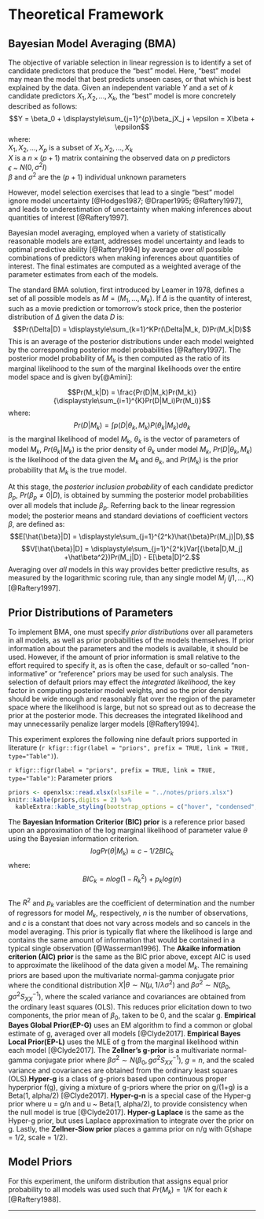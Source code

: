 # Theoretical Framework
## Bayesian Model Averaging (BMA)
The objective of variable selection in linear regression is to identify a set of candidate predictors that produce the "best" model. Here, "best" model may mean the model that best predicts unseen cases, or that which is best explained by the data. Given an independent variable $Y$ and a set of $k$ candidate predictors $X_1, X_2, ..., X_k$, the "best" model is more concretely described as follows: 
$$Y = \beta_0 + \displaystyle\sum_{j=1}^{p}\beta_jX_j + \epsilon = X\beta + \epsilon$$
where:   
$X_1, X_2, ..., X_p$  is a subset of $X_1, X_2, ..., X_k$  
$X$ is a $n \times (p + 1)$ matrix containing the observed data on $p$ predictors  
$\epsilon$ ~ $N(0,\sigma^2I)$  
$\beta$ and $\sigma^2$ are the $(p + 1)$ individual unknown parameters  

However, model selection exercises that lead to a single "best" model ignore model uncertainty [@Hodges1987; @Draper1995; @Raftery1997], and leads to underestimation of uncertainty when making inferences about quantities of interest [@Raftery1997].

Bayesian model averaging, employed when a variety of statistically reasonable models are extant, addresses model uncertainty and leads to optimal predictive ability [@Raftery1994] by average over *all* possible combinations of predictors when making inferences about quantities of interest. The final estimates are computed as a weighted average of the parameter estimates from each of the models. 

The standard BMA solution, first introduced by Leamer in 1978, defines a set of all possible models as $M = ({M_1,..., M_k})$. If $\Delta$ is the quantity of interest, such as a movie prediction or tomorrow's stock price, then the posterior distribution of $\Delta$ given the data $D$ is:
$$Pr(\Delta|D) = \displaystyle\sum_{k=1}^KPr(\Delta|M_k, D)Pr(M_k|D)$$
This is an average of the posterior distributions under each model weighted by the corresponding posterior model probabilities [@Raftery1997]. The posterior model probability of $M_k$ is then computed as the ratio of its marginal likelihood to the sum of the marginal likelihoods over the entire model space and is given by[@Amini]:

$$Pr(M_k|D) = \frac{Pr(D|M_k)Pr(M_k)}{\displaystyle\sum_{i=1}^{K}Pr(D|M_i)Pr(M_i)}$$
where:  
$$Pr(D|M_k) = \int p(D|\theta_k, M_k)P(\theta_k|M_k)d\theta_k$$
is the marginal likelihood of model $M_k$, $\theta_k$ is the vector of parameters of model $M_k$, $Pr(\theta_k|M_k)$ is the prior density of $\theta_k$ under model $M_k$, $Pr(D|\theta_k, M_k)$ is the likelihood of the data given the $M_k$ and $\theta_k$, and $Pr(M_k)$ is the prior probability that $M_k$ is the true model.

At this stage, the *posterior inclusion probability* of each candidate predictor $\beta_p$, $Pr(\beta_p\neq0|D)$, is obtained by summing the posterior model probabilities over all models that include $\beta_p$. Referring back to the linear regression model; the posterior means and standard deviations of coefficient vectors $\beta$, are defined as:
$$E[\hat{\beta}|D] = \displaystyle\sum_{j=1}^{2^k}\hat{\beta}Pr(M_j)|D),$$
$$V[\hat{\beta}|D] = \displaystyle\sum_{j=1}^{2^k}Var[{\beta|D,M_j] +\hat\beta^2})Pr(M_j|D) - E[\beta|D]^2.$$
Averaging over *all* models in this way provides better predictive results, as measured by the logarithmic scoring rule, than any single model $M_j$ $(j  1,...,K)$ [@Raftery1997]. 

## Prior Distributions of Parameters
To implement BMA, one must specify *prior distributions* over all parameters in all models, as well as prior probabilities of the models themselves. If prior information about the parameters and the models is available, it should be used. However, if the amount of prior information is small relative to the effort required to specify it, as is often the case, default or so-called "non-informative" or "reference" priors may be used for such analysis. The selection of default priors may effect the *integrated likelihood*, the key factor in computing posterior model weights, and so the prior density should be wide enough and reasonably flat over the region of the parameter space where the likelihood is large, but not so spread out as to decrease the prior at the posterior mode.  This decreases the integrated likelihood and may unnecessarily penalize larger models [@Raftery1994]. 

This experiment explores the following nine default priors supported in literature (`r kfigr::figr(label = "priors", prefix = TRUE, link = TRUE, type="Table")`). 

`r kfigr::figr(label = "priors", prefix = TRUE, link = TRUE, type="Table")`: Parameter priors 
```r
priors <- openxlsx::read.xlsx(xlsxFile = "../notes/priors.xlsx")
knitr::kable(priors,digits = 2) %>%
  kableExtra::kable_styling(bootstrap_options = c("hover", "condensed", "responsive"), full_width = T, position = "center")
```

The **Bayesian Information Criterior (BIC) prior** is a reference prior based upon an approximation of the log marginal likelihood of parameter value $\theta$ using the Bayesian information criterion.  
$$log Pr(\theta|M_k) \approx c - 1/2BIC_k$$
where:   
$$BIC_k = nlog(1-R^2_k) + p_klog(n)$$    
The $R^2$ and $p_k$ variables are the coefficient of determination and the number of regressors for model $M_k$, respectively, $n$ is the number of observations, and $c$ is a constant that does not vary across models and so cancels in the model averaging. This prior is typically flat where the likelihood is large and contains the same amount of information that would be contained in a typical single observation [@Wasserman1996]. The **Akaike information criterion (AIC) prior** is the same as the BIC prior above, except AIC is used to approximate the likelihood of the data given a model $M_k$. The remaining priors are based upon the multivariate normal-gamma conjugate prior where the conditional distribution $X|\theta \sim N(\mu,1/\lambda\sigma^2)$ and $\beta \sigma^2\sim N(\beta_0, g\sigma^2S^{-1}_{XX})$, where the scaled variance and covariances are obtained from the ordinary least squares (OLS). This reduces prior elicitation down to two components, the prior mean of $\beta_0$, taken to be 0, and the scalar g. **Empirical Bayes Global Prior(EP-G)** uses an EM algorithm to find a common or global estimate of g, averaged over all models [@Clyde2017]. **Empirical Bayes Local Prior(EP-L)** uses the MLE of g from the marginal likelihood within each model [@Clyde2017]. The **Zellner's g-prior**  is a multivariate normal-gamma conjugate prior where $\beta \sigma^2\sim N(\beta_0, g\sigma^2S^{-1}_{XX})$, $g = n$, and the scaled variance and covariances are obtained from the ordinary least squares (OLS).**Hyper-g** is a class of g-priors based upon continuous proper hyperprior f(g), giving a mixture of g-priors where the prior on g/(1+g) is a Beta(1, alpha/2) [@Clyde2017]. **Hyper-g-n** is a special case of the Hyper-g prior where  u = g/n and u ~ Beta(1, alpha/2), to provide consistency when the null model is true [@Clyde2017]. **Hyper-g Laplace** is the same as the Hyper-g prior, but uses Laplace approximation to integrate over the prior on g. Lastly, the **Zellner-Siow prior** places a gamma prior on n/g with G(shape = 1/2, scale = 1/2).


## Model Priors
For this experiment, the uniform distribution that assigns equal prior probability to all models was used such that $Pr(M_k) = 1 / K$ for each $k$ [@Raftery1988].

* * *
